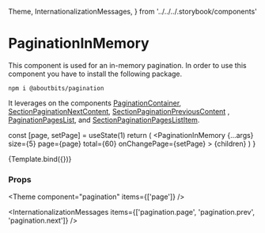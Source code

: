   Theme,
  InternationalizationMessages,
} from '../../../.storybook/components'

<Meta
  title="Components/Pagination/PaginationInMemory"
  component={PaginationInMemory}
/>

# PaginationInMemory

This component is used for an in-memory pagination.
In order to use this component you have to install the following package.

```
npm i @aboutbits/pagination
```

It leverages on the components [PaginationContainer](/docs/components-section-PaginationContainer--default-story), [SectionPaginationNextContent](/docs/components-section-SectionPaginationNextContent--default-story), [SectionPaginationPreviousContent](/docs/components-section-SectionPaginationPreviousContent--default-story) , [PaginationPagesList](/docs/components-section-PaginationPagesList--default-story), and [SectionPaginationPagesListItem](/docs/components-section-SectionPaginationPagesListItem--default-story).

  const [page, setPage] = useState(1)
  return (
    <PaginationInMemory
      {...args}
      size={5}
      page={page}
      total={60}
      onChangePage={setPage}
    >
      {children}
    </PaginationInMemory>
  )
}

<Canvas>
  <Story name="Default">{Template.bind({})}</Story>
</Canvas>

### Props

<ArgsTable story="Default" />



<Theme component="pagination" items={['page']} />

<InternationalizationMessages
  items={['pagination.page', 'pagination.prev', 'pagination.next']}
/>
